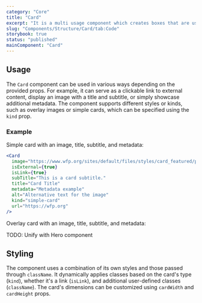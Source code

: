 ```yaml
---
category: "Core"
title: "Card"
excerpt: "It is a multi usage component which creates boxes that are usually teasing some kind of content."
slug: "Components/Structure/Card/tab:Code"
storybook: true
status: "published"
mainComponent: "Card"
---
```


## Usage

The `Card` component can be used in various ways depending on the provided props. For example, it can serve as a clickable link to external content, display an image with a title and subtitle, or simply showcase additional metadata. The component supports different styles or kinds, such as overlay images or simple cards, which can be specified using the `kind` prop.

### Example

Simple card with an image, title, subtitle, and metadata:

```jsx live
<Card
  image="https://www.wfp.org/sites/default/files/styles/card_featured/public/images/HughRutherford-1872.jpg"
  isExternal={true}
  isLink={true}
  subTitle="This is a card subtitle."
  title="Card Title"
  metadata="Metadata example"
  alt="Alternative text for the image"
  kind="simple-card"
  url="https://wfp.org"
/>
```

Overlay card with an image, title, subtitle, and metadata:

TODO: Unify with Hero component

## Styling

The component uses a combination of its own styles and those passed through `className`. It dynamically applies classes based on the card's type (`kind`), whether it's a link (`isLink`), and additional user-defined classes (`className`). The card's dimensions can be customized using `cardWidth` and `cardHeight` props.
